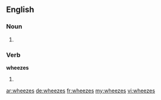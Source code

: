 ==English==

===Noun===
{{head|en}}

# {{plural of|wheeze}}

===Verb===
'''wheezes'''

# {{en-third-person singular of|wheeze}}

[[ar:wheezes]]
[[de:wheezes]]
[[fr:wheezes]]
[[my:wheezes]]
[[vi:wheezes]]